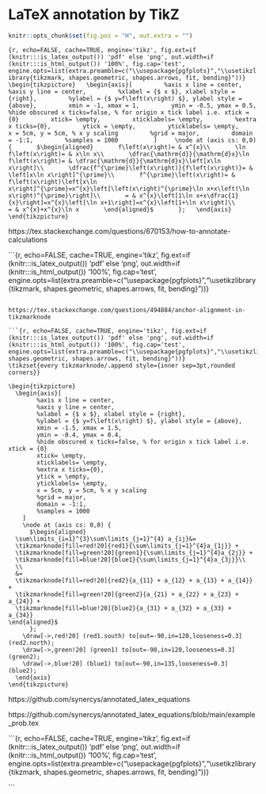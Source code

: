 # LaTeX annotation by TikZ

```r
knitr::opts_chunk$set(fig.pos = "H", out.extra = "")
```

```{r, echo=FALSE, cache=TRUE, engine='tikz', fig.ext=if (knitr:::is_latex_output()) 'pdf' else 'png', out.width=if (knitr:::is_html_output()) '100%', fig.cap='test', engine.opts=list(extra.preamble=c("\\usepackage{pgfplots}","\\usetikzlibrary{tikzmark, shapes.geometric, shapes.arrows, fit, bending}"))}
\begin{tikzpicture}
  \begin{axis}[
		%axis x line = center,
		%axis y line = center,
		%xlabel = {$ x $}, xlabel style = {right},
		%ylabel = {$ y=f\left(x\right) $}, ylabel style = {above},
		xmin = -1, xmax = 1,
		ymin = -0.5, ymax = 0.5,
		%hide obscured x ticks=false, % for origin x tick label i.e. xtick = {0}
		xtick= \empty,
		xticklabels= \empty,
		%extra x ticks={0},
		ytick = \empty,
		yticklabels= \empty,
		x = 5cm, y = 5cm, % x y scaling
		%grid = major,
		domain = -1:1,
		%samples = 1000		
	]
    \node at (axis cs: 0,0) {
      $\begin{aligned}
      f\left(x\right)= & x^{x}\\
      \ln f\left(x\right)= & x\ln x\\
      \dfrac{\mathrm{d}}{\mathrm{d}x}\ln f\left(x\right)= & \dfrac{\mathrm{d}}{\mathrm{d}x}\left[x\ln x\right]\\
      \dfrac{f^{\prime}\left(x\right)}{f\left(x\right)}= & \left[x\ln x\right]^{\prime}\\
      f^{\prime}\left(x\right)= & f\left(x\right)\left[x\ln x\right]^{\prime}=x^{x}\left[\left(x\right)^{\prime}\ln x+x\left(\ln x\right)^{\prime}\right]\\
      = & x^{x}\left[1\ln x+x\dfrac{1}{x}\right]=x^{x}\left[\ln x+1\right]=x^{x}\left[1+\ln x\right]\\
      = & x^{x}+x^{x}\ln x
      \end{aligned}$
      };
  \end{axis}
\end{tikzpicture}
```

https://tex.stackexchange.com/questions/670153/how-to-annotate-calculations

```{r, echo=FALSE, cache=TRUE, engine='tikz', fig.ext=if (knitr:::is_latex_output()) 'pdf' else 'png', out.width=if (knitr:::is_html_output()) '100%', fig.cap='test', engine.opts=list(extra.preamble=c("\\usepackage{pgfplots}","\\usetikzlibrary{tikzmark, shapes.geometric, shapes.arrows, fit, bending}"))}
\begin{tikzpicture}
  \begin{axis}[
		%axis x line = center,
		%axis y line = center,
		%xlabel = {$ x $}, xlabel style = {right},
		%ylabel = {$ y=f\left(x\right) $}, ylabel style = {above},
		xmin = -0.7, xmax = 0.9,
		ymin = -0.3, ymax = 0.3,
		%hide obscured x ticks=false, % for origin x tick label i.e. xtick = {0}
		xtick= \empty,
		xticklabels= \empty,
		%extra x ticks={0},
		ytick = \empty,
		yticklabels= \empty,
		x = 5cm, y = 5cm, % x y scaling
		%grid = major,
		domain = -1:1,
		%samples = 1000		
	]
    \node at (axis cs:0,0) {
      $\tikzmarknode{a1}{\frac{4}{2}}+\tikzmarknode{a2}{\frac{6}{3}}=
      \frac{\tikzmarknode{b1}{(3\times 4)}+\tikzmarknode{b2}{(2\times 6)}}{\tikzmarknode{b3}{2\times 3}}=\tikzmarknode{c1}{\frac{12+12}{6}}=\tikzmarknode{c2}{\frac{24}{6}}=\tikzmarknode{d1}{4}$};

    \draw[red, thick, ->, shorten <=1em, , shorten >=1em](a2.south east)--node[below, pos=.45, scale=.4]{1}(a1.north west);
    \node[draw=red, thick, ellipse, fit=(b1), inner ysep=0, inner xsep=-1mm](ell){};
    \draw[thick, red] (ell)--++(0,.5)node[above, red, scale=.4]{This is important!};
    \draw[red, thick] (b2.south west)--node[above=2mm, red, scale=.5]{\bfseries WRONG!}(b2.north east);
    \draw[green!70!black, thick] (b3.east)--node[below]{$\uparrow$}node[below=5mm, align=left, green!70!black, scale=.5]{This multiplication is not\\necessary Try to simplify.}(b3.west) ([yshift=2pt]b3.east)--([yshift=2pt]b3.west);
    \node[draw=blue, thick, fit=(c1), inner xsep=1pt](box){};
    \draw[blue, thick, ->, shorten >=3pt] (box) to[out=90, in=90] (c2.north);
    \node[draw=yellow!70!orange, thick, circle, fit=(d1), inner sep=1pt](cir){};
    \node[draw=yellow!70!orange, thick, text=yellow!70!orange, single arrow, shape border rotate=180, anchor=west, scale=.4, single arrow tip angle=40, minimum height=30mm] at (cir.east){\quad RESULT};
  \end{axis}
\end{tikzpicture}
```

https://tex.stackexchange.com/questions/494884/anchor-alignment-in-tikzmarknode

```{r, echo=FALSE, cache=TRUE, engine='tikz', fig.ext=if (knitr:::is_latex_output()) 'pdf' else 'png', out.width=if (knitr:::is_html_output()) '100%', fig.cap='test', engine.opts=list(extra.preamble=c("\\usepackage{pgfplots}","\\usetikzlibrary{tikzmark, shapes.geometric, shapes.arrows, fit, bending}"))}
\tikzset{every tikzmarknode/.append style={inner sep=3pt,rounded
corners}}

\begin{tikzpicture}
  \begin{axis}[
		%axis x line = center,
		%axis y line = center,
		%xlabel = {$ x $}, xlabel style = {right},
		%ylabel = {$ y=f\left(x\right) $}, ylabel style = {above},
		xmin = -1.5, xmax = 1.5,
		ymin = -0.4, ymax = 0.4,
		%hide obscured x ticks=false, % for origin x tick label i.e. xtick = {0}
		xtick= \empty,
		xticklabels= \empty,
		%extra x ticks={0},
		ytick = \empty,
		yticklabels= \empty,
		x = 5cm, y = 5cm, % x y scaling
		%grid = major,
		domain = -1:1,
		%samples = 1000		
	]
    \node at (axis cs: 0,0) {
      $\begin{aligned}
  \sum\limits_{i=1}^{3}\sum\limits_{j=1}^{4} a_{ij}&=
  \tikzmarknode[fill=red!20]{red1}{\sum\limits_{j=1}^{4}a_{1j}} +
  \tikzmarknode[fill=green!20]{green1}{\sum\limits_{j=1}^{4}a_{2j}} +
  \tikzmarknode[fill=blue!20]{blue1}{\sum\limits_{j=1}^{4}a_{3j}}\\
  \\
  &=
  \tikzmarknode[fill=red!20]{red2}{a_{11} + a_{12} + a_{13} + a_{14}} +
  \tikzmarknode[fill=green!20]{green2}{a_{21} + a_{22} + a_{23} + a_{24}} +
  \tikzmarknode[fill=blue!20]{blue2}{a_{31} + a_{32} + a_{33} + a_{34}}
\end{aligned}$
      };
    \draw[->,red!20] (red1.south) to[out=-90,in=120,looseness=0.3] (red2.north);
    \draw[->,green!20] (green1) to[out=-90,in=120,looseness=0.3] (green2);
    \draw[->,blue!20] (blue1) to[out=-90,in=135,looseness=0.3] (blue2);
  \end{axis}
\end{tikzpicture}
```

https://github.com/synercys/annotated_latex_equations

https://github.com/synercys/annotated_latex_equations/blob/main/example_prob.tex

```{r, echo=FALSE, cache=TRUE, engine='tikz', fig.ext=if (knitr:::is_latex_output()) 'pdf' else 'png', out.width=if (knitr:::is_html_output()) '100%', fig.cap='test', engine.opts=list(extra.preamble=c("\\usepackage{pgfplots}","\\usetikzlibrary{tikzmark, shapes.geometric, shapes.arrows, fit, bending}"))}
\begin{tikzpicture}
  \begin{axis}[
		%axis x line = center,
		%axis y line = center,
		%xlabel = {$ x $}, xlabel style = {right},
		%ylabel = {$ y=f\left(x\right) $}, ylabel style = {above},
		xmin = -1, xmax = 1,
		ymin = -0.5, ymax = 0.5,
		%hide obscured x ticks=false, % for origin x tick label i.e. xtick = {0}
		xtick= \empty,
		xticklabels= \empty,
		%extra x ticks={0},
		ytick = \empty,
		yticklabels= \empty,
		x = 5cm, y = 5cm, % x y scaling
		%grid = major,
		domain = -1:1,
		%samples = 1000		
	]
    \node at (axis cs: 0,0) {
      $\begin{aligned}
      f\left(x\right)= & x^{x}\\
      \ln f\left(x\right)= & x\ln x\\
      \dfrac{\mathrm{d}}{\mathrm{d}x}\ln f\left(x\right)= & \dfrac{\mathrm{d}}{\mathrm{d}x}\left[x\ln x\right]\\
      \dfrac{f^{\prime}\left(x\right)}{f\left(x\right)}= & \left[x\ln x\right]^{\prime}\\
      f^{\prime}\left(x\right)= & f\left(x\right)\left[x\ln x\right]^{\prime}=x^{x}\left[\left(x\right)^{\prime}\ln x+x\left(\ln x\right)^{\prime}\right]\\
      = & x^{x}\left[1\ln x+x\dfrac{1}{x}\right]=x^{x}\left[\ln x+1\right]=x^{x}\left[1+\ln x\right]\\
      = & x^{x}+x^{x}\ln x
      \end{aligned}$
      };

  \end{axis}
\end{tikzpicture}
```